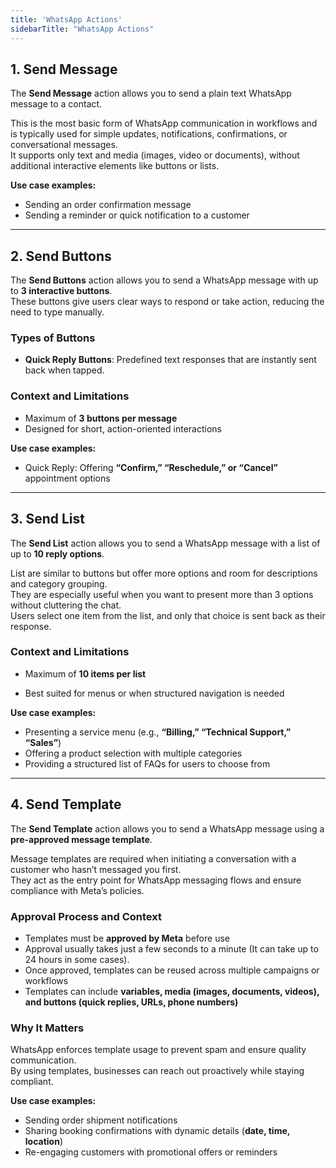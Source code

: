 ```yaml
---
title: 'WhatsApp Actions'
sidebarTitle: "WhatsApp Actions"
---
```


## 1.  Send Message
The **Send Message** action allows you to send a plain text WhatsApp message to a contact.

This is the most basic form of WhatsApp communication in workflows and is typically used for simple updates, notifications, confirmations, or conversational messages.  
It supports only text and media (images, video or documents), without additional interactive elements like buttons or lists.

**Use case examples:**
- Sending an order confirmation message  
- Sending a reminder or quick notification to a customer  

---

## 2.  Send Buttons
The **Send Buttons** action allows you to send a WhatsApp message with up to **3 interactive buttons**.  
These buttons give users clear ways to respond or take action, reducing the need to type manually.

### Types of Buttons
- **Quick Reply Buttons**: Predefined text responses that are instantly sent back when tapped.  




### Context and Limitations
- Maximum of **3 buttons per message**  
- Designed for short, action-oriented interactions  
 

**Use case examples:**
- Quick Reply: Offering **“Confirm,” “Reschedule,” or “Cancel”** appointment options  
 

---

## 3.  Send List
The **Send List** action allows you to send a WhatsApp message with a list of up to **10 reply options**.

List are similar to buttons but offer more options and room for descriptions and category grouping.  
They are especially useful when you want to present more than 3 options without cluttering the chat.  
Users select one item from the list, and only that choice is sent back as their response.

### Context and Limitations
- Maximum of **10 items per list**  

- Best suited for menus or when structured navigation is needed  

**Use case examples:**
- Presenting a service menu (e.g., **“Billing,” “Technical Support,” “Sales”**)  
- Offering a product selection with multiple categories  
- Providing a structured list of FAQs for users to choose from  

---

## 4.  Send Template
The **Send Template** action allows you to send a WhatsApp message using a **pre-approved message template**.

Message templates are required when initiating a conversation with a customer who hasn’t messaged you first.  
They act as the entry point for WhatsApp messaging flows and ensure compliance with Meta’s policies.

### Approval Process and Context
- Templates must be **approved by Meta** before use  
- Approval usually takes just a few seconds to a minute (It can take up to 24 hours in some cases).  
- Once approved, templates can be reused across multiple campaigns or workflows  
- Templates can include **variables, media (images, documents, videos), and buttons (quick replies, URLs, phone numbers)**  

### Why It Matters
WhatsApp enforces template usage to prevent spam and ensure quality communication.  
By using templates, businesses can reach out proactively while staying compliant.

**Use case examples:**
- Sending order shipment notifications  
- Sharing booking confirmations with dynamic details (**date, time, location**)  
- Re-engaging customers with promotional offers or reminders  
